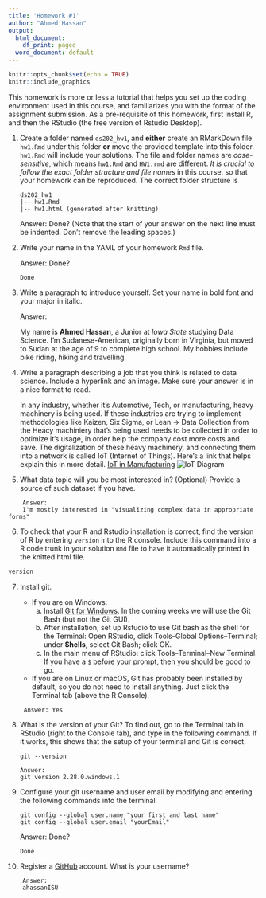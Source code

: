 ---
title: 'Homework #1'
author: "Ahmed Hassan"
output:
  html_document:
    df_print: paged
  word_document: default
---

```{r setup, include=FALSE}
knitr::opts_chunk$set(echo = TRUE)
knitr::include_graphics
```

This homework is more or less a tutorial that helps you set up the coding environment used in this course, and familiarizes you with the format of the assignment submission. 
As a pre-requisite of this homework, first install R, and then the RStudio (the free version of Rstudio Desktop). 

1. Create a folder named `ds202_hw1`, and **either** create an RMarkDown file `hw1.Rmd` under this folder **or** move the provided template into this folder. `hw1.Rmd` will include your solutions. The file and folder names are *case-sensitive*, which means `hw1.Rmd` and `HW1.rmd` are different. *It is crucial to follow the exact folder structure and file names* in this course, so that your homework can be reproduced. The correct folder structure is

    ```
    ds202_hw1
    |-- hw1.Rmd
    |-- hw1.html (generated after knitting)
    ```
    
    Answer: Done? (Note that the start of your answer on the next line must be indented. Don't remove the leading spaces.)

2. Write your name in the YAML of your homework `Rmd` file.

    Answer: Done?
```
Done
```

3. Write a paragraph to introduce yourself. Set your name in bold font and your major in italic. 

    Answer: 

    My name is **Ahmed Hassan**, a Junior at *Iowa State* studying Data Science. I'm Sudanese-American, originally born in Virginia, but moved to Sudan at the age of 9 to complete high school. My hobbies include bike riding, hiking and travelling. 
 
4. Write a paragraph describing a job that you think is related to data science. Include a hyperlink and an image. Make sure your answer is in a nice format to read. 


    In any industry, whether it's Automotive, Tech, or manufacturing, heavy machinery is being used. If these industries are trying to implement methodologies
    like Kaizen, Six Sigma, or Lean -> Data Collection from the Heacy machiniery that's being used needs to be collected in order to optimize it's usage, in order
    help the company cost more costs and save. The digitalization of these heavy machinery, and connecting them into a network is called IoT (Internet of Things).
    Here's a link that helps explain this in more detail.
    [IoT in Manufacturing](https://www.scnsoft.com/blog/iot-in-manufacturing)
    ![IoT Diagram](C:\Users\ayasi\Desktop\Fall 2020\DS 202\ds202_hw1\ds202\iotImage.jpg)
     
  
5. What data topic will you be most interested in? (Optional) Provide a source of such dataset if you have.
```
    Answer: 
    I'm mostly interested in "visualizing complex data in appropriate forms"
```
  
6. To check that your R and Rstudio installation is correct, find the version of R by entering `version` into the R console. Include this command into a R code trunk in your solution `Rmd` file to have it automatically printed in the knitted html file. 
```{r}
version
```

 
7. Install git. 
    - If you are on Windows: 
        a. Install [Git for Windows](https://gitforwindows.org/). In the coming weeks we will use the Git Bash (but not the Git GUI). 
        b. After installation, set up Rstudio to use Git bash as the shell for the Terminal: Open RStudio, click Tools--Global Options--Terminal; under **Shells**, select Git Bash; click OK. 
        c. In the main menu of RStudio: click Tools--Terminal--New Terminal. If you have a `$` before your prompt, then you should be good to go.
    - If you are on Linux or macOS, Git has probably been installed by default, so you do not need to install anything. Just click the Terminal tab (above the R Console).
```
    Answer: Yes
```
8. What is the version of your Git? To find out, go to the Terminal tab in RStudio (right to the Console tab), and type in the following command. If it works, this shows that the setup of your terminal and Git is correct. 
<!-- Then explore the bash command line and Git. -->

    ```
    git --version
  
    Answer: 
    git version 2.28.0.windows.1
  ```
9. Configure your git username and user email by modifying and entering the following commands into the terminal

    ```
    git config --global user.name "your first and last name"
    git config --global user.email "yourEmail"
    ```

    Answer: Done?
    
    ```
    Done
    ```
  

10. Register a [GitHub](https://www.github.com) account. What is your username?
```
    Answer: 
    ahassanISU
```